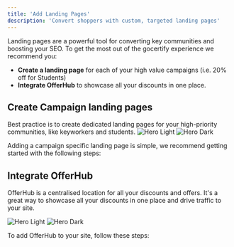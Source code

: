 ```yaml
---
title: 'Add Landing Pages'
description: 'Convert shoppers with custom, targeted landing pages'
---
```




Landing pages are a powerful tool for converting key communities and boosting your SEO. To get the most out of the gocertify experience we recommend you: 


  * **Create a landing page** for each of your high value campaigns (i.e. 20% off for Students) 
  * **Integrate OfferHub** to showcase all your discounts in one place. 

## Create Campaign landing pages
<Tip>
  Best practice is to create dedicated landing pages for your high-priority communities, like keyworkers and students.
</Tip>

<Expandable title="an example of a high performing campaign page">
<Frame caption="LK Bennetts campaign pages have driven over 300% revenue growth YoY.">
  <img
    className="block dark:hidden"
    src="/images/LKBennett-iFrame.png"
    alt="Hero Light"
  />
  <img
    className="hidden dark:block"
    src="/images/LKBennett-iFrame.png"
    alt="Hero Dark"
  />
</Frame>
</Expandable>

Adding a campaign specific landing page is simple, we recommend getting started with the following steps:


<LandingPageSteps />

 


## Integrate OfferHub

OfferHub is a centralised location for all your discounts and offers. It's a great way to showcase all your discounts in one place and drive traffic to your site.

<Expandable title="an example of OfferHub">
  <Frame caption="OfferHub is a powerful showcase of all your offers and discounts in one place. ">
    <img
      className="block dark:hidden"
      src="/images/GoCertify-OfferHub.png"
      alt="Hero Light"
    />
    <img
      className="hidden dark:block"
      src="/images/GoCertify-OfferHub.png"
      alt="Hero Dark"
    />
  </Frame>
</Expandable>

To add OfferHub to your site, follow these steps:

<OfferHubIntegrationSteps />
